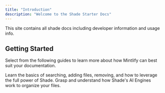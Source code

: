 ```yaml
---
title: "Introduction"
description: "Welcome to the Shade Starter Docs"
---
```


<Note>
  This site contains all shade docs including developer information and usage info.
</Note>

## Getting Started

Select from the following guides to learn more about how Mintlify can best suit your documentation.

<CardGroup>
  <Card title="Using Shade" icon="sliders" href="/start-guide/use-shade">
    Learn the basics of searching, adding files, removing, and how to leverage the full power of Shade.
  </Card>
  <Card title="Understand Shade's Engines" icon="engine" href="/indexing-assets/engines">
    Grasp and understand how Shade's AI Engines work to organize your files.
  </Card>
</CardGroup>

[//]: # (## Customization Checklist)

[//]: # ()
[//]: # (Learn more about you can fully customize the starter template for your own documentation)

[//]: # ()
[//]: # (<AccordionGroup>)

[//]: # (  <Accordion title="Change name">Update the `name` property in `mint.json` to the name of your company or product</Accordion>)

[//]: # (  <Accordion title="Customize the branding">)

[//]: # (    Branding mostly happens in the `mint.json` file. You can learn more about all available [configuration properties]&#40;https://mintlify.com/docs/settings/global&#41;.)

[//]: # ()
[//]: # (    #### Update the logo)

[//]: # ()
[//]: # (    Update `logo` folder with the light and dark version of your logo &#40;can be svg or png&#41;.)

[//]: # ()
[//]: # (    <Note>Make sure that the path matches the values set in `logo` of `mint.json`</Note>)

[//]: # ()
[//]: # (    #### Customize the colors)

[//]: # ()
[//]: # (    Populate the `colors` object with colors that match your brand)

[//]: # ()
[//]: # (    #### Update the favicon)

[//]: # ()
[//]: # (    Change the `favicon.png` with an image of the favicon)

[//]: # ()
[//]: # (    #### Update footer social icons)

[//]: # ()
[//]: # (    Update `footerSocials` with the right `[platform]: [url]` key-value pair)

[//]: # (  </Accordion>)

[//]: # (  <Accordion title="Update the anchors">Update the `anchors` array in `mint.json` with the links that you want to emphasize</Accordion>)

[//]: # (  <Accordion title="Update or remove the API Reference">)

[//]: # (    Either update the pages in `api-reference` or remove it entirely)

[//]: # ()
[//]: # (    <Note>If removing the API Reference, make sure to also remove it from the `anchors` and `navigation` from `mint.json`</Note>)

[//]: # ()
[//]: # (  </Accordion>)

[//]: # (  <Accordion title="Update the topbar navigation items">)

[//]: # (    Update the `topbarCtaButton` and `topbarLinks` properties in `mint.json` to the links that matter most)

[//]: # ()
[//]: # (    <Tip>The `topbarCtaButton` will receive the most number of clicks</Tip>)

[//]: # ()
[//]: # (  </Accordion>)

[//]: # (</AccordionGroup>)
